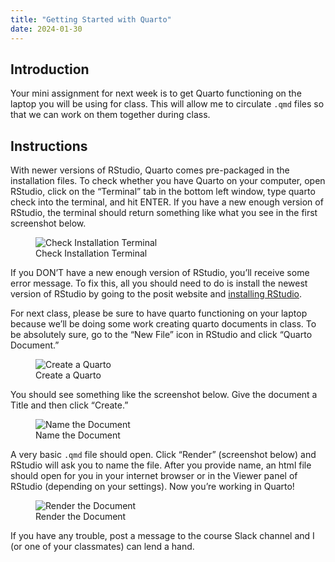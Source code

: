 ```yaml
---
title: "Getting Started with Quarto"
date: 2024-01-30
---
```


## Introduction

Your mini assignment for next week is to get Quarto functioning on the laptop you will be using for class. This will allow me to circulate `.qmd` files so that we can work on them together during class. 

## Instructions
With newer versions of RStudio, Quarto comes pre-packaged in the installation files. To check whether you have Quarto on your computer, open RStudio, click on the "Terminal" tab in the bottom left window, type quarto check into the terminal, and hit ENTER. If you have a new enough version of RStudio, the terminal should return something like what you see in the first screenshot below.

![Check Installation Terminal](terminal.png){fig-align="center"}

If you DON'T have a new enough version of RStudio, you'll receive some error message. To fix this, all you should need to do is install the newest version of RStudio by going to the posit website and [installing RStudio](https://posit.co/download/rstudio-desktop/).

For next class, please be sure to have quarto functioning on your laptop because we'll be doing some work creating quarto documents in class. To be absolutely sure, go to the "New File" icon in RStudio and click "Quarto Document."

![Create a Quarto](create_file.png){fig-align="center"}

You should see something like the screenshot below. Give the document a Title and then click "Create."

![Name the Document](name_doc.png){fig-align="center"}

A very basic `.qmd` file should open. Click "Render" (screenshot below) and RStudio will ask you to name the file. After you provide name, an html file should open for you in your internet browser or in the Viewer panel of RStudio (depending on your settings). Now you're working in Quarto!

![Render the Document](render.png){fig-align="center"}


If you have any trouble, post a message to the course Slack channel and I (or one of your classmates) can lend a hand.

